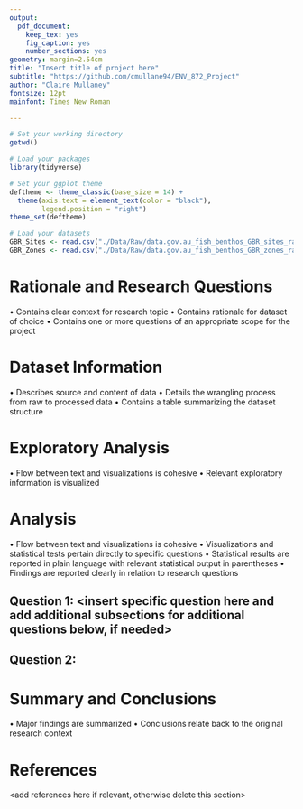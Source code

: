 ```yaml
---
output: 
  pdf_document:
    keep_tex: yes
    fig_caption: yes
    number_sections: yes
geometry: margin=2.54cm
title: "Insert title of project here"
subtitle: "https://github.com/cmullane94/ENV_872_Project"
author: "Claire Mullaney"
fontsize: 12pt
mainfont: Times New Roman

---
```


\newpage
\tableofcontents 
\newpage
\listoftables 
\newpage
\listoffigures 
\newpage

```r
# Set your working directory
getwd()

# Load your packages
library(tidyverse)

# Set your ggplot theme
deftheme <- theme_classic(base_size = 14) + 
  theme(axis.text = element_text(color = "black"),
        legend.position = "right") 
theme_set(deftheme)

# Load your datasets
GBR_Sites <- read.csv("./Data/Raw/data.gov.au_fish_benthos_GBR_sites_raw.csv")
GBR_Zones <- read.csv("./Data/Raw/data.gov.au_fish_benthos_GBR_zones_raw.csv")

```

# Rationale and Research Questions

• Contains clear context for research topic
• Contains rationale for dataset of choice
• Contains one or more questions of an appropriate scope
for the project

\newpage

# Dataset Information

• Describes source and content of data
• Details the wrangling process from raw to processed data
• Contains a table summarizing the dataset structure

\newpage

# Exploratory Analysis 

• Flow between text and visualizations is cohesive
• Relevant exploratory information is visualized

\newpage

# Analysis

• Flow between text and visualizations is cohesive
• Visualizations and statistical tests pertain directly to
specific questions
• Statistical results are reported in plain language with
relevant statistical output in parentheses
• Findings are reported clearly in relation to research
questions

## Question 1: <insert specific question here and add additional subsections for additional questions below, if needed>

## Question 2: 




\newpage

# Summary and Conclusions

• Major findings are summarized
• Conclusions relate back to the original research context

\newpage

# References
<add references here if relevant, otherwise delete this section> 
